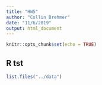 ```yaml
---
title: "HW5"
author: "Collin Brehmer"
date: "11/6/2019"
output: html_document
---
```


```r
knitr::opts_chunk$set(echo = TRUE)
```

## R tst



```r
list.files("../data")
```

